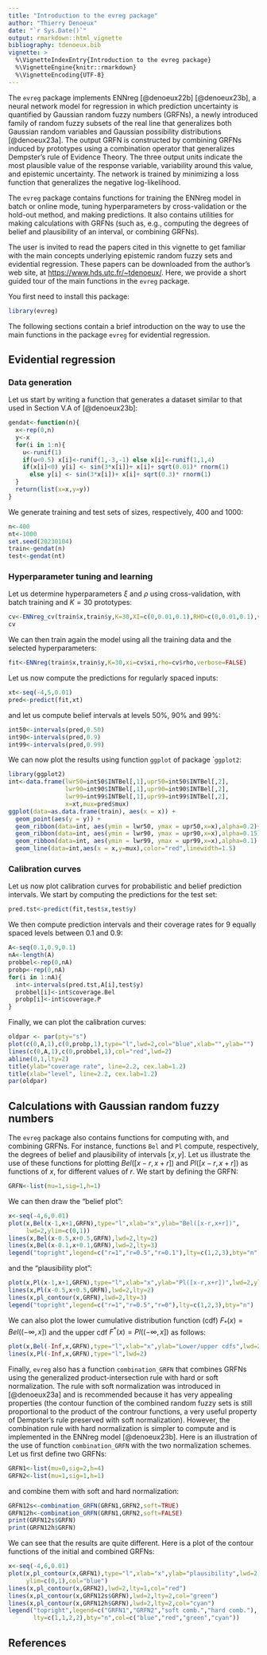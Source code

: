 ```yaml
---
title: "Introduction to the evreg package"
author: "Thierry Denoeux"
date: "`r Sys.Date()`"
output: rmarkdown::html_vignette
bibliography: tdenoeux.bib
vignette: >
  %\VignetteIndexEntry{Introduction to the evreg package}
  %\VignetteEngine{knitr::rmarkdown}
  %\VignetteEncoding{UTF-8}
---
```

The `evreg` package implements  ENNreg [@denoeux22b] [@denoeux23b], a neural network model for regression in which prediction uncertainty is quantified by Gaussian random fuzzy numbers (GRFNs), a newly introduced family of random fuzzy subsets of the real line that generalizes both Gaussian random variables and Gaussian possibility distributions [@denoeux23a]. The output GRFN is constructed by combining GRFNs induced by prototypes using a combination operator that generalizes Dempster's rule of Evidence Theory. The three output units indicate the most plausible  value of the response variable, variability around this value, and epistemic uncertainty. The network is trained by minimizing a loss function that generalizes the negative log-likelihood. 

The `evreg` package contains functions for training the ENNreg model in batch or online mode, tuning hyperparameters by cross-validation or the hold-out method, and making predictions. It also contains utilities for making calculations with GRFNs (such as, e.g., computing the degrees of belief and plausibility of an interval, or combining GRFNs).

The user is invited to read the papers cited in this vignette to get familiar with the main concepts underlying epistemic random fuzzy sets and evidential regression. These papers can be downloaded from the author's web site, at <https://www.hds.utc.fr/~tdenoeux/>. Here, we provide a short guided tour of the main functions in the `evreg` package. 

You first need to install this package:

```r
library(evreg)
```

The following sections contain a brief introduction on the way to use the main functions in the package `evreg` for evidential regression.

## Evidential regression

### Data generation

Let us start by writing a function that generates a dataset similar to that used in Section V.A of [@denoeux23b]:
```r
gendat<-function(n){
  x<-rep(0,n)
  y<-x
  for(i in 1:n){
    u<-runif(1)
    if(u<0.5) x[i]<-runif(1,-3,-1) else x[i]<-runif(1,1,4)
    if(x[i]<0) y[i] <- sin(3*x[i])+ x[i]+ sqrt(0.01)* rnorm(1) 
      else y[i] <- sin(3*x[i])+ x[i]+ sqrt(0.3)* rnorm(1)
  }
  return(list(x=x,y=y))
}
```

We generate training and test sets of sizes, respectively, 400 and 1000:

```r
n<-400
nt<-1000
set.seed(20230104)
train<-gendat(n)
test<-gendat(nt)
```

### Hyperparameter tuning and learning

Let us determine hyperparameters $\xi$ and $\rho$ using cross-validation, with batch training and $K=30$ prototypes:
```r
cv<-ENNreg_cv(train$x,train$y,K=30,XI=c(0,0.01,0.1),RHO=c(0,0.01,0.1),verbose=FALSE)
cv
```

We can then train again the model using all the training data and the selected hyperparameters:

```r
fit<-ENNreg(train$x,train$y,K=30,xi=cv$xi,rho=cv$rho,verbose=FALSE)
```

Let us now compute the predictions for regularly spaced inputs:

```r
xt<-seq(-4,5,0.01)
pred<-predict(fit,xt)
```

and let us compute belief intervals at levels 50\%, 90\% and 99\%:

```r
int50<-intervals(pred,0.50)
int90<-intervals(pred,0.9)
int99<-intervals(pred,0.99)
```

We can now plot the results using function `ggplot` of package ``ggplot2`:

```r
library(ggplot2)
int<-data.frame(lwr50=int50$INTBel[,1],upr50=int50$INTBel[,2],
                lwr90=int90$INTBel[,1],upr90=int90$INTBel[,2],
                lwr99=int99$INTBel[,1],upr99=int99$INTBel[,2],
                x=xt,mux=pred$mux)
ggplot(data=as.data.frame(train), aes(x = x)) + 
  geom_point(aes(y = y)) +
  geom_ribbon(data=int, aes(ymin = lwr50, ymax = upr50,x=x),alpha=0.2)+
  geom_ribbon(data=int, aes(ymin = lwr90, ymax = upr90,x=x),alpha=0.15)+
  geom_ribbon(data=int, aes(ymin = lwr99, ymax = upr99,x=x),alpha=0.1) +
  geom_line(data=int,aes(x = x,y=mux),color="red",linewidth=1.5)
```

### Calibration curves

Let us now plot calibration curves for probabilistic and belief prediction intervals. We start by computing the predictions for the test set:

```r
pred.tst<-predict(fit,test$x,test$y)
```

We then compute prediction intervals and their coverage rates for 9 equally spaced levels between 0.1 and 0.9:

```r
A<-seq(0.1,0.9,0.1)
nA<-length(A)
probbel<-rep(0,nA)
probp<-rep(0,nA)
for(i in 1:nA){
  int<-intervals(pred.tst,A[i],test$y)
  probbel[i]<-int$coverage.Bel
  probp[i]<-int$coverage.P
}
```

Finally, we can plot the calibration curves:

```r
oldpar <- par(pty="s")
plot(c(0,A,1),c(0,probp,1),type="l",lwd=2,col="blue",xlab="",ylab="")
lines(c(0,A,1),c(0,probbel,1),col="red",lwd=2)
abline(0,1,lty=2)
title(ylab="coverage rate", line=2.2, cex.lab=1.2)
title(xlab="level", line=2.2, cex.lab=1.2)
par(oldpar)
```


## Calculations with Gaussian random fuzzy numbers 

The `evreg` package also contains functions for computing with, and combining GRFNs. For instance, functions `Bel` and `Pl` compute, respectively, the degrees of belief and plausibility of intervals $[x,y]$. Let us illustrate the use of these functions for plotting $Bel([x-r,x+r])$ and $Pl([x-r,x+r])$ as functions of $x$, for different values of $r$. We start by defining the GRFN:

```r
GRFN<-list(mu=1,sig=1,h=1)
```

We can then draw the "belief plot":

```r
x<-seq(-4,6,0.01)
plot(x,Bel(x-1,x+1,GRFN),type="l",xlab="x",ylab="Bel([x-r,x+r])",
     lwd=2,ylim=c(0,1))
lines(x,Bel(x-0.5,x+0.5,GRFN),lwd=2,lty=2)
lines(x,Bel(x-0.1,x+0.1,GRFN),lwd=2,lty=3)
legend("topright",legend=c("r=1","r=0.5","r=0.1"),lty=c(1,2,3),bty="n")
```

and the "plausibility plot":

```r
plot(x,Pl(x-1,x+1,GRFN),type="l",xlab="x",ylab="Pl([x-r,x+r])",lwd=2,ylim=c(0,1))
lines(x,Pl(x-0.5,x+0.5,GRFN),lwd=2,lty=2)
lines(x,pl_contour(x,GRFN),lwd=2,lty=3)
legend("topright",legend=c("r=1","r=0.5","r=0"),lty=c(1,2,3),bty="n")
```

We can also plot the lower cumulative distribution function (cdf) $F_*(x)=Bel((-\infty,x])$ and the upper cdf $F^*(x)=Pl((-\infty,x])$ as follows:

```r
plot(x,Bel(-Inf,x,GRFN),type="l",xlab="x",ylab="Lower/upper cdfs",lwd=2)
lines(x,Pl(-Inf,x,GRFN),type="l",lwd=2)
```

Finally, `evreg` also has a function `combination_GRFN` that combines GRFNs using the generalized product-intersection rule with hard or soft normalization. The rule with soft normalization was introduced in [@denoeux23a] and is recommended because it has very appealing properties (the contour function of the combined  random fuzzy sets is still proportional to the product of the controur functions, a very useful property of Dempster's rule preserved with soft normalization). However, the combination rule with hard normalization is simpler to compute and is implemented in the ENNreg model [@denoeux23b]. Here is an illustration of the use of function `combination_GRFN` with the two normalization schemes. Let us first define two GRFNs:

```r
GRFN1<-list(mu=0,sig=2,h=4)
GRFN2<-list(mu=1,sig=1,h=1)
```

and combine them with soft and hard normalization:

```r
GRFN12s<-combination_GRFN(GRFN1,GRFN2,soft=TRUE)
GRFN12h<-combination_GRFN(GRFN1,GRFN2,soft=FALSE)
print(GRFN12s$GRFN)
print(GRFN12h$GRFN)
```

We can see that the results are quite different. Here is a plot of the contour functions of the initial and combined GRFNs:

```r
x<-seq(-4,6,0.01)
plot(x,pl_contour(x,GRFN1),type="l",xlab="x",ylab="plausibility",lwd=2,
     ylim=c(0,1),col="blue")
lines(x,pl_contour(x,GRFN2),lwd=2,lty=1,col="red")
lines(x,pl_contour(x,GRFN12s$GRFN),lwd=2,lty=2,col="green")
lines(x,pl_contour(x,GRFN12h$GRFN),lwd=2,lty=2,col="cyan")
legend("topright",legend=c("GRFN1","GRFN2","soft comb.","hard comb."),
       lty=c(1,1,2,2),bty="n",col=c("blue","red","green","cyan"))
```

## References



